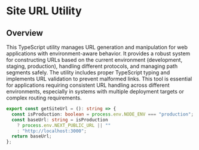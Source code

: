 # Site URL Utility

## Overview

This TypeScript utility manages URL generation and manipulation for web applications with environment-aware behavior. It provides a robust system for constructing URLs based on the current environment (development, staging, production), handling different protocols, and managing path segments safely. The utility includes proper TypeScript typing and implements URL validation to prevent malformed links. This tool is essential for applications requiring consistent URL handling across different environments, especially in systems with multiple deployment targets or complex routing requirements.

```typescript
export const getSiteUrl = (): string => {
  const isProduction: boolean = process.env.NODE_ENV === "production";
  const baseUrl: string = isProduction
    ? process.env.NEXT_PUBLIC_URL || ""
    : "http://localhost:3000";
  return baseUrl;
};
```
